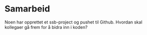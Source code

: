 # Samarbeid

Noen har opprettet et ssb-project og pushet til Github. Hvordan skal kollegaer gå frem for å bidra inn i koden? 